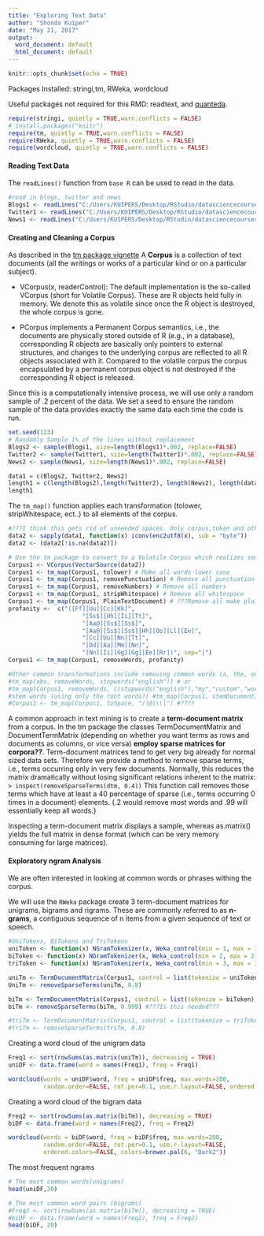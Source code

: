 ```yaml
---
title: "Exploring Text Data"
author: "Shonda Kuiper"
date: "May 21, 2017"
output:
  word_document: default
  html_document: default
---
```


```r
knitr::opts_chunk$set(echo = TRUE)
```

Packages Installed: stringi,tm, RWeka, wordcloud

Useful packages not required for this RMD: readtext, and [quanteda](https://cran.r-project.org/web/packages/quanteda/vignettes/quickstart.html). 

```r
require(stringi, quietly = TRUE,warn.conflicts = FALSE)
# install.packages("knitr")
require(tm, quietly = TRUE,warn.conflicts = FALSE)
require(RWeka, quietly = TRUE,warn.conflicts = FALSE)
require(wordcloud, quietly = TRUE,warn.conflicts = FALSE)

```


#### Reading Text Data
The `readLines()` function from `base R` can be used to read in the data. 

```r
#read in blogs, twitter and news
Blogs1 <- readLines("C:/Users/KUIPERS/Desktop/RStudio/datasciencecoursera/NLP/final/en_US/en_US.blogs.txt", encoding = "UTF-8", skipNul = TRUE, warn = FALSE)
Twitter1 <- readLines("C:/Users/KUIPERS/Desktop/RStudio/datasciencecoursera/NLP/final/en_US/en_US.twitter.txt",encoding = "UTF-8", skipNul = TRUE, warn = FALSE)
News1 <- readLines("C:/Users/KUIPERS/Desktop/RStudio/datasciencecoursera/NLP/final/en_US/en_US.news.txt", encoding = "UTF-8", skipNul = TRUE, warn = FALSE)
```

#### Creating and Cleaning a Corpus

As described in the [tm package vignette](https://cran.r-project.org/web/packages/tm/vignettes/tm.pdf) A **Corpus** is a collection of text documents (all the writings or works of a particular kind or on a particular subject). 

* VCorpus(x, readerControl): The default implementation is the so-called VCorpus (short for Volatile Corpus).  These are R objects held fully in memory. We denote this as volatile since once the R object is destroyed, the whole corpus is gone.

* PCorpus implements a Permanent Corpus semantics, i.e., the documents are physically stored outside of R (e.g., in a database), corresponding R objects are basically only pointers to external structures, and changes to the underlying corpus are reflected to all R objects associated with it. Compared to the volatile corpus the corpus encapsulated by a permanent corpus object is not destroyed if the corresponding R object is released.

Since this is a computationally intensive process, we will use only a random sample of .2 percent of the data. We set a seed to ensure the random sample of the data provides exactly the same data each time the code is run.

```r
set.seed(123)
# Randomly Sample 1% of the lines without replacement
Blogs2 <- sample(Blogs1, size=length(Blogs1)*.002, replace=FALSE) 
Twitter2 <- sample(Twitter1, size=length(Twitter1)*.002, replace=FALSE) 
News2 <- sample(News1, size=length(News1)*.002, replace=FALSE) 

data1 = c(Blogs2, Twitter2, News2)
length1 = c(length(Blogs2),length(Twitter2), length(News2), length(data1))
length1
```

The `tm_map()` function applies each transformation (tolower, stripWhitespace, ect..) to all elements of the corpus. 

```r
#???I think this gets rid of unneeded spaces. Only corpus,token and other dfm objects are accepted. If the class of data1 is a character we cannot immediately use the dfm function???
data2 <- sapply(data1, function(x) iconv(enc2utf8(x), sub = "byte"))
data2 <- (data2[!is.na(data2)])

# Use the tm package to convert to a Volatile Corpus which realizes semantics known from most R objects and then conduct some basic data cleaning
Corpus1 <- VCorpus(VectorSource(data2))
Corpus1 <- tm_map(Corpus1, tolower) # Make all words lower case
Corpus1 <- tm_map(Corpus1, removePunctuation) # Remove all punctuation
Corpus1 <- tm_map(Corpus1, removeNumbers) # Remove all numbers
Corpus1 <- tm_map(Corpus1, stripWhitespace) # Remove all whitespace
Corpus1 <- tm_map(Corpus1, PlainTextDocument) # ???Remove all make plain text???
profanity <-  c("([Ff][Uu][Cc][Kk]",
                     "[Ss$][Hh][Ii][Tt]",
                     "[Aa@][Ss$][Ss$]",
                     "[Aa@][Ss$][Ss$][Hh][Oo][Ll][Ee]",
                     "[Cc][Uu][Nn][Tt]",
                     "[Dd][Aa][Mm][Nn]",
                     "[Nn][Ii][Gg][Gg][Ee][Rr])", sep="|")
Corpus1 <- tm_map(Corpus1, removeWords, profanity)

#Other common transformations include removing common words (a, the, or):
#tm_map(abs, removeWords, stopwords("english")) # or
#tm_map(Corpus1, removeWords, c(stopwords("english"),"my","custom","words")) 
#stem words (using only the root words?) #tm_map(Corpus1, stemDocument)
#Corpus1 <- tm_map(Corpus1, toSpace, "/|@|\\|") #????
```

A common approach in text mining is to create a **term-document matrix** from a corpus. In the tm package the classes TermDocumentMatrix and DocumentTermMatrix (depending on whether you want terms as rows and documents as columns, or vice versa) **employ sparse matrices for corpora??**. Term-document matrices tend to get very big already for normal sized data sets. Therefore we provide a method to remove sparse terms, i.e., terms occurring only in very few documents. Normally, this reduces the matrix dramatically without losing significant relations inherent to the matrix: `> inspect(removeSparseTerms(dtm, 0.4))` This function call removes those terms which have at least a 40 percentage of sparse (i.e., terms occurring 0 times in a document) elements. {.2 would remove most words and .99 will essentially keep all words.}

Inspecting a term-document matrix displays a sample, whereas as.matrix() yields the full matrix in dense format (which can be very memory consuming for large matrices). 

#### Exploratory ngram Analysis
We are often interested in looking at common words or phrases withing the corpus. 

We will use the `RWeka` package create 3 term-document matrices for unigrams, bigrams and rigrams. These are commonly referred to as **n-grams**, a contiguous sequence of n items from a given sequence of text or speech. 


```r
#UniTokens, BiTokens and TriTokens
uniToken <- function(x) NGramTokenizer(x, Weka_control(min = 1, max = 1))
biToken <- function(x) NGramTokenizer(x, Weka_control(min = 2, max = 2))
triToken <- function(x) NGramTokenizer(x, Weka_control(min = 3, max = 3))

uniTm <- TermDocumentMatrix(Corpus1, control = list(tokenize = uniToken))
UniTm <- removeSparseTerms(uniTm, 0.8)

biTm <- TermDocumentMatrix(Corpus1, control = list(tokenize = biToken))
biTm <- removeSparseTerms(biTm, 0.999) #???Is this needed???

#triTm <- TermDocumentMatrix(Corpus1, control = list(tokenize = triToken))
#triTm <- removeSparseTerms(triTm, 0.8)
```


Creating a word cloud of the unigram data
```r
Freq1 <- sort(rowSums(as.matrix(uniTm)), decreasing = TRUE)
uniDF <- data.frame(word = names(Freq1), freq = Freq1)

wordcloud(words = uniDF$word, freq = uniDF$freq, max.words=200, 
          random.order=FALSE, rot.per=0.1, use.r.layout=FALSE, ordered.colors=FALSE, colors=brewer.pal(6, "Dark2"))

```


Creating a word cloud of the bigram data
```r
Freq2 <- sort(rowSums(as.matrix(biTm)), decreasing = TRUE)
biDF <- data.frame(word = names(Freq2), freq = Freq2)

wordcloud(words = biDF$word, freq = biDF$freq, max.words=200, 
          random.order=FALSE, rot.per=0.1, use.r.layout=FALSE,
          ordered.colors=FALSE, colors=brewer.pal(6, "Dark2"))
```

The most frequent ngrams
```r
# The most common words(unigrams)
head(uniDF,20)

# The most common word pairs (bigrams)
#Freq2 <- sort(rowSums(as.matrix(biTm)), decreasing = TRUE)
#biDF <- data.frame(word = names(Freq2), freq = Freq2)
head(biDF, 20)
```